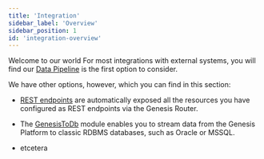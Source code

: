 ```yaml
---
title: 'Integration'
sidebar_label: 'Overview'
sidebar_position: 1
id: 'integration-overview'
---
```


Welcome to our world
For most integrations with external systems, you will find our [Data Pipeline](/develop/server-capabilities/integrations/data-pipelines/) is the first option to consider.

We have other options, however, which you can find in this section:

- [REST endpoints](/server/integration/rest-endpoints/introduction/) are automatically exposed all the resources you have configured as REST endpoints via the Genesis Router. 

- The [GenesisToDb](/server/integration/database-streaming-out/introduction/) module enables you to stream data from the Genesis Platform to classic RDBMS databases, such as Oracle or MSSQL.

- etcetera